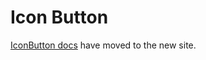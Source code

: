 
<Meta title="Components/Actions/IconButton" />

# Icon Button

[IconButton docs](https://atlantis.getjobber.com/components/IconButton) have moved to the new site.
